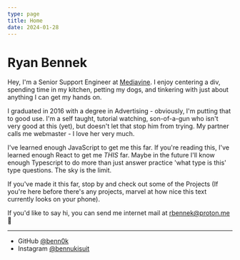 ```yaml
---
type: page
title: Home
date: 2024-01-28
---
```


# Ryan Bennek

Hey, I'm a Senior Support Engineer at [Mediavine](https://www.mediavine.com/). I enjoy centering a div, spending time in my kitchen, petting my dogs, and tinkering with just about anything I can get my hands on.

I graduated in 2016 with a degree in Advertising - obviously, I'm putting that to good use. I'm a self taught, tutorial watching, son-of-a-gun who isn't very good at this (yet), but doesn't let that stop him from trying. My partner calls me webmaster - I love her very much.

I've learned enough JavaScript to get me this far. If you're reading this, I've learned enough React to get me _THIS_ far. Maybe in the future I'll know enough Typescript to do more than just answer practice 'what type is this' type questions. The sky is the limit.

If you've made it this far, stop by and check out some of the Projects (If you're here before there's any projects, marvel at how nice this text currently looks on your phone).

If you'd like to say hi, you can send me internet mail at rbennek@proton.me 👋

---

- GitHub [@benn0k](https://github.com/benn0k)
- Instagram [@bennukisuit](https://instagram.com/bennukisuit)
